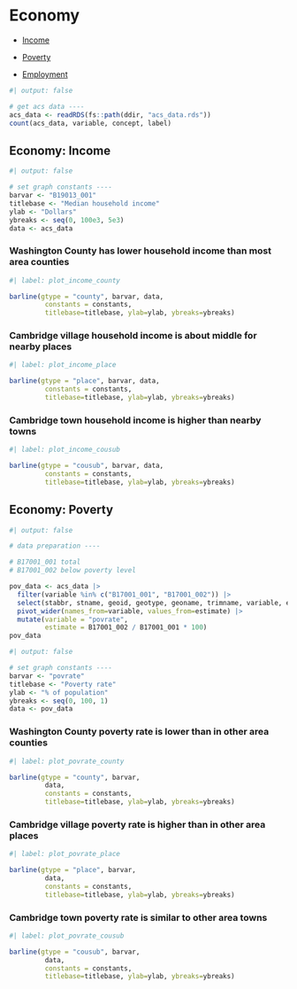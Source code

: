 
# Economy

- [Income](#economy-income)

- [Poverty](#economy-poverty)

- [Employment](#economy-employment)

```r
#| output: false

# get acs data ----
acs_data <- readRDS(fs::path(ddir, "acs_data.rds"))
count(acs_data, variable, concept, label)

```

## Economy: Income

```r
#| output: false

# set graph constants ----
barvar <- "B19013_001"
titlebase <- "Median household income"
ylab <- "Dollars"
ybreaks <- seq(0, 100e3, 5e3)
data <- acs_data

```


### Washington County has lower household income than most area counties

```r
#| label: plot_income_county

barline(gtype = "county", barvar, data,
         constants = constants,
         titlebase=titlebase, ylab=ylab, ybreaks=ybreaks)

```

### Cambridge village household income is about middle for nearby places

```r
#| label: plot_income_place

barline(gtype = "place", barvar, data,
         constants = constants,
         titlebase=titlebase, ylab=ylab, ybreaks=ybreaks)

```


### Cambridge town household income is higher than nearby towns

```r
#| label: plot_income_cousub

barline(gtype = "cousub", barvar, data,
         constants = constants,
         titlebase=titlebase, ylab=ylab, ybreaks=ybreaks)

```


## Economy: Poverty

```r
#| output: false

# data preparation ----

# B17001_001 total
# B17001_002 below poverty level

pov_data <- acs_data |> 
  filter(variable %in% c("B17001_001", "B17001_002")) |>
  select(stabbr, stname, geoid, geotype, geoname, trimname, variable, estimate) |> 
  pivot_wider(names_from=variable, values_from=estimate) |> 
  mutate(variable = "povrate",
         estimate = B17001_002 / B17001_001 * 100)
pov_data

```


```r
#| output: false

# set graph constants ----
barvar <- "povrate"
titlebase <- "Poverty rate"
ylab <- "% of population"
ybreaks <- seq(0, 100, 1)
data <- pov_data

```


### Washington County poverty rate is lower than in other area counties

```r
#| label: plot_povrate_county

barline(gtype = "county", barvar,
         data,
         constants = constants,
         titlebase=titlebase, ylab=ylab, ybreaks=ybreaks)

```

### Cambridge village poverty rate is higher than in other area places

```r
#| label: plot_povrate_place

barline(gtype = "place", barvar,
         data,
         constants = constants,
         titlebase=titlebase, ylab=ylab, ybreaks=ybreaks)

```


### Cambridge town poverty rate is similar to other area towns

```r
#| label: plot_povrate_cousub

barline(gtype = "cousub", barvar,
         data,
         constants = constants,
         titlebase=titlebase, ylab=ylab, ybreaks=ybreaks)

```

